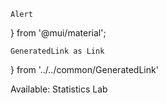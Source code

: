     Alert
} from '@mui/material';

    GeneratedLink as Link
} from '../../common/GeneratedLink'


<Alert severity='info'>
Available: <Link href='/assignments/statisticslab'>Statistics Lab</Link>
</Alert>

<ContentNoReading />
